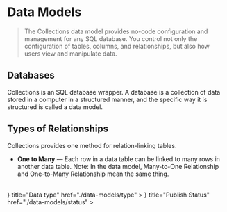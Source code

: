 
# Data Models

> The Collections data model provides no-code configuration and management for any SQL database. You control not only the configuration of tables, columns, and relationships, but also how users view and manipulate data.

## Databases

Collections is an SQL database wrapper. A database is a collection of data stored in a computer in a structured manner, and the specific way it is structured is called a data model.

## Types of Relationships

Collections provides one method for relation-linking tables.

- **One to Many** — Each row in a data table can be linked to many rows in another data table.
  Note: In the data model, Many-to-One Relationship and One-to-Many Relationship mean the same thing.

<br />
<Cards>
  <Card
    icon={
      <svg
        xmlns="http://www.w3.org/2000/svg"
        fill="none"
        viewBox="0 0 24 24"
        strokeWidth={1.5}
        stroke="currentColor"
        className="w-6 h-6"
      >
        <path strokeLinecap="round" strokeLinejoin="round" d="M8.25 4.5l7.5 7.5-7.5 7.5" />
      </svg>
    }
    title="Data type"
    href="./data-models/type"
  ></Card>
  <Card
    icon={
      <svg
        xmlns="http://www.w3.org/2000/svg"
        fill="none"
        viewBox="0 0 24 24"
        strokeWidth={1.5}
        stroke="currentColor"
        className="w-6 h-6"
      >
        <path strokeLinecap="round" strokeLinejoin="round" d="M8.25 4.5l7.5 7.5-7.5 7.5" />
      </svg>
    }
    title="Publish Status"
    href="./data-models/status"
  ></Card>
</Cards>
